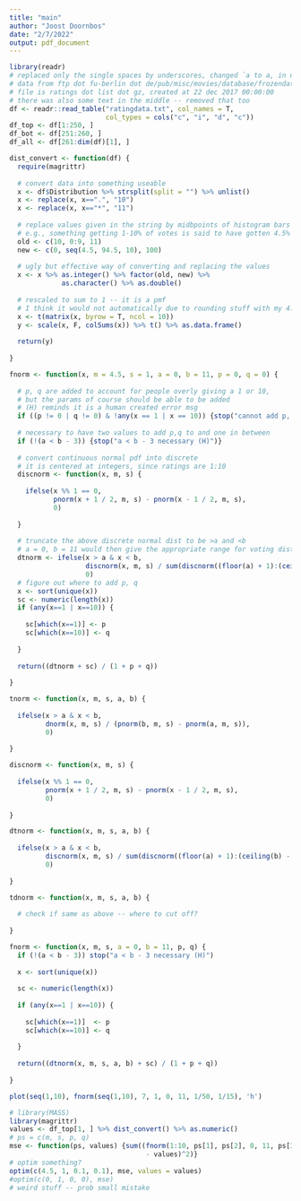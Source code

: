 ```yaml
---
title: "main"
author: "Joost Doornbos"
date: "2/7/2022"
output: pdf_document
---
```



```r
library(readr)
# replaced only the single spaces by underscores, changed `a to a, in notepad++
# data from ftp dot fu-berlin dot de/pub/misc/movies/database/frozendata
# file is ratings dot list dot gz, created at 22 dec 2017 00:00:00
# there was also some text in the middle -- removed that too
df <- readr::read_table("ratingdata.txt", col_names = T,
                        col_types = cols("c", "i", "d", "c"))
df_top <- df[1:250, ]
df_bot <- df[251:260, ]
df_all <- df[261:dim(df)[1], ]
```


```r
dist_convert <- function(df) {
  require(magrittr)
  
  # convert data into something useable
  x <- df$Distribution %>% strsplit(split = "") %>% unlist()
  x <- replace(x, x==".", "10")
  x <- replace(x, x=="*", "11")
  
  # replace values given in the string by midbpoints of histogram bars
  # e.g., something getting 1-10% of votes is said to have gotten 4.5%
  old <- c(10, 0:9, 11)
  new <- c(0, seq(4.5, 94.5, 10), 100)
  
  # ugly but effective way of converting and replacing the values
  x <- x %>% as.integer() %>% factor(old, new) %>%
             as.character() %>% as.double()
  
  # rescaled to sum to 1 -- it is a pmf
  # I think it would not automatically due to rounding stuff with my 4.5's.
  x <- t(matrix(x, byrow = T, ncol = 10))
  y <- scale(x, F, colSums(x)) %>% t() %>% as.data.frame()
  
  return(y)
  
}

fnorm <- function(x, m = 4.5, s = 1, a = 0, b = 11, p = 0, q = 0) {
  
  # p, q are added to account for people overly giving a 1 or 10,
  # but the params of course should be able to be added
  # (H) reminds it is a human created error msg
  if ((p != 0 | q != 0) & !any(x == 1 | x == 10)) {stop("cannot add p, q (H)")}
  
  # necessary to have two values to add p,q to and one in between
  if (!(a < b - 3)) {stop("a < b - 3 necessary (H)")}
  
  # convert continuous normal pdf into discrete
  # it is centered at integers, since ratings are 1:10
  discnorm <- function(x, m, s) {
  
    ifelse(x %% 1 == 0,
           pnorm(x + 1 / 2, m, s) - pnorm(x - 1 / 2, m, s),
           0)
  
  }
  
  # truncate the above discrete normal dist to be >a and <b
  # a = 0, b = 11 would then give the appropriate range for voting distributions
  dtnorm <- ifelse(x > a & x < b,
                   discnorm(x, m, s) / sum(discnorm((floor(a) + 1):(ceiling(b) - 1), m, s)),
                   0)
  # figure out where to add p, q
  x <- sort(unique(x))
  sc <- numeric(length(x))
  if (any(x==1 | x==10)) {
    
    sc[which(x==1)] <- p
    sc[which(x==10)] <- q
    
  }
  
  return((dtnorm + sc) / (1 + p + q))
  
}
```


```r
tnorm <- function(x, m, s, a, b) {
  
  ifelse(x > a & x < b,
         dnorm(x, m, s) / (pnorm(b, m, s) - pnorm(a, m, s)),
         0)
  
}

discnorm <- function(x, m, s) {
  
  ifelse(x %% 1 == 0,
         pnorm(x + 1 / 2, m, s) - pnorm(x - 1 / 2, m, s),
         0)
  
}

dtnorm <- function(x, m, s, a, b) {
  
  ifelse(x > a & x < b,
         discnorm(x, m, s) / sum(discnorm((floor(a) + 1):(ceiling(b) - 1), m, s)),
         0)
  
}

tdnorm <- function(x, m, s, a, b) {
  
  # check if same as above -- where to cut off?
  
}

fnorm <- function(x, m, s, a = 0, b = 11, p, q) {
  if (!(a < b - 3)) stop("a < b - 3 necessary (H)")
  
  x <- sort(unique(x))
  
  sc <- numeric(length(x))
  
  if (any(x==1 | x==10)) {
    
    sc[which(x==1)]  <- p
    sc[which(x==10)] <- q
    
  }
  
  return((dtnorm(x, m, s, a, b) + sc) / (1 + p + q))
  
}
```


```r
plot(seq(1,10), fnorm(seq(1,10), 7, 1, 0, 11, 1/50, 1/15), 'h')
```


```r
# library(MASS)
library(magrittr)
values <- df_top[1, ] %>% dist_convert() %>% as.numeric()
# ps = c(m, s, p, q)
mse <- function(ps, values) {sum((fnorm(1:10, ps[1], ps[2], 0, 11, ps[3], ps[4])
                                  - values)^2)}
# optim something?
optim(c(4.5, 1, 0.1, 0.1), mse, values = values)
#optim(c(0, 1, 0, 0), mse)
# weird stuff -- prob small mistake
```

